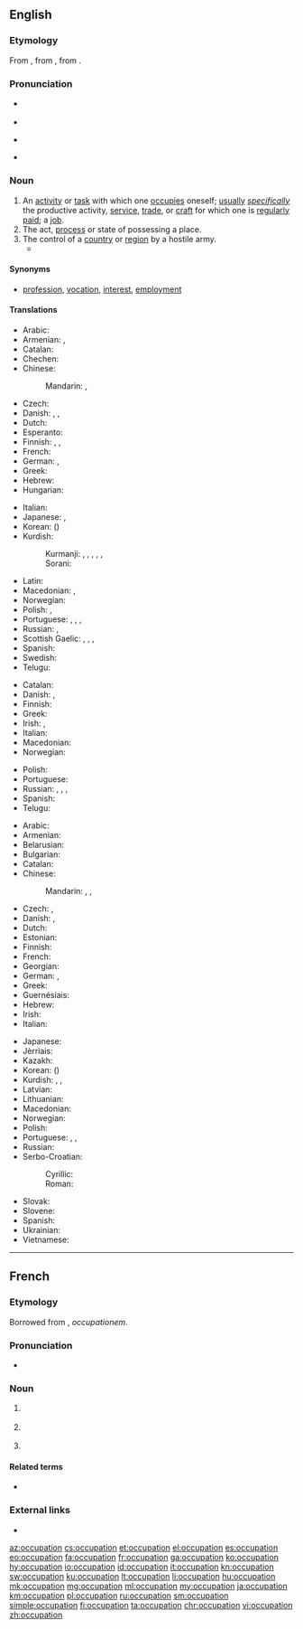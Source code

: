 ==English==

===Etymology===
From {{etyl|enm|en}} {{term|occupacioun|lang=enm}}, from {{etyl|frm|en}} {{term|occupation|lang=frm}}, from {{etyl|la|en}} {{term|occupatio|lang=la}}.

===Pronunciation===
* {{a|US}} {{IPA|/ɑkjuːpeɪʃən/|lang=en}}
* {{audio|en-us-occupation.ogg|Audio (US)|lang=en}}
* {{a|UK}} {{IPA|/ɒkjuːpeɪʃən/|lang=en}}
* {{rhymes|eɪʃən|lang=en}}

===Noun===
{{en-noun}}

# An [[activity]] or [[task]] with which one [[occupies]] oneself; [[usually]] ''[[specifically]]'' the productive activity, [[service]], [[trade]], or [[craft]] for which one is [[regularly]] [[paid]]; a [[job]].
# The act, [[process]] or state of possessing a place.
# The control of a [[country]] or [[region]] by a hostile army.
#* {{quote-news
|year=2012
|date=April 23
|author=Angelique Chrisafis
|title=François Hollande on top but far right scores record result in French election
|work=the Guardian
|url=http://www.guardian.co.uk/world/2012/apr/23/francois-hollande-french-election
|page=
|passage=The lawyer and twice-divorced mother of three had presented herself as the modern face of her party, trying to strip it of unsavoury overtones after her father's convictions for saying the Nazi '''occupation''' of France was not "particularly inhumane".}}

====Synonyms====
* {{qualifier|activity with which one occupies oneself}} [[profession]], [[vocation]], [[interest]], [[employment]]

====Translations====
{{trans-top|activity or task with which one occupies oneself}}
* Arabic: {{t|ar|وظيفة|f|tr=waẓīfa}}
* Armenian: {{t+|hy|զբաղմունք}}, {{qualifier|regularly paid}} {{t+|hy|աշխատանք}}
* Catalan: {{t|ca|ocupació|f}}
* Chechen: {{t|ce|корматалла}}
* Chinese:
*: Mandarin: {{t+|cmn|職業|sc=Hani}}, {{t+|cmn|职业|tr=zhíyè|sc=Hani}}
* Czech: {{t+|cs|zaměstnání|n}}
* Danish: {{t+|da|arbejde|n}}, {{t|da|beskæftigelse|c}}, {{t|da|erhverv|n}}
* Dutch: {{t+|nl|bezigheid|f}}
* Esperanto: {{t|eo|okupo}}
* Finnish: {{t+|fi|ammatti}}, {{t+|fi|työ}}, {{t|fi|ajanviete}}
* French: {{t+|fr|occupation|f}}
* German: {{t+|de|Beschäftigung|f}}, {{t+|de|Beruf|m}}
* Greek: {{t+|el|απασχόληση|f}}
* Hebrew: {{t|he|תעסוקה|tr=ta'asuka}}
* Hungarian: {{t+|hu|foglalkozás}}
{{trans-mid}}
* Italian: {{t+|it|occupazione|f}}
* Japanese: {{t+|ja|仕事|tr=しごと, shigoto}}, {{t+|ja|職業|tr=しょくぎょう, shokugyō}}
* Korean: {{t+|ko|직업|sc=Hang}} ({{t+|ko|職業|sc=Hani}})
* Kurdish:
*: Kurmanji: {{t+|ku|pîşe}}, {{t+|ku|meslek}}, {{t+|ku|mihne}}, {{t+|ku|hokar}}, {{t+|ku|kariyer}}, {{t+|ku|profesyon}}
*: Sorani: {{t|ckb|پیشە|tr=pîşe}}
* Latin: {{t|la|negotium}}
* Macedonian: {{t+|mk|зани́мање|n|sc=Cyrl}}, {{t|mk|стру́ка|f|sc=Cyrl}}
* Norwegian: {{t+|no|yrke|n}}
* Polish: {{t+|pl|zajęcie|n}}, {{t+|pl|zawód|m}}
* Portuguese: {{t+|pt|ocupação|f}}, {{t+|pt|serviço|m}}, {{t+|pt|emprego|m}}, {{t+|pt|trabalho|m}}
* Russian: {{t+|ru|заня́тие|n}}, {{t+|ru|профе́ссия|f}}
* Scottish Gaelic: {{t|gd|cosnadh|m}}, {{t+|gd|obair|f}}, {{t|gd|dreuchd|f}}, {{t|gd|gnìomhachd|f}}
* Spanish: {{t+|es|ocupación|f}}
* Swedish: {{t+|sv|sysselsättning|c}}
* Telugu: {{t+|te|వృత్తి}}
{{trans-bottom}}

{{trans-top|act, process or state of possessing a place}}
* Catalan: {{t|ca|ocupació|f}}
* Danish: {{t|da|besættelse|c}}, {{t|da|okkupation|c}}
* Finnish: {{t|fi|omistus}}
* Greek: {{t+|el|κατάληψη|f}}
* Irish: {{t|ga|lonnaíocht|f}}, {{t|ga|gabháil|m}}
* Italian: {{t+|it|occupazione|f}}
* Macedonian: {{t|mk|зазе́мање|n|sc=Cyrl}}
* Norwegian: {{t|no|okkupasjon|m}}
{{trans-mid}}
* Polish: {{t+|pl|zajmowanie|n}}
* Portuguese: {{t+|pt|ocupação|f}}
* Russian: {{t+|ru|завладе́ние|n|sc=Cyrl}}, {{t+|ru|заня́тие|n|sc=Cyrl}}, {{t+|ru|занима́ние|n|sc=Cyrl}}, {{t+|ru|оккупа́ция|f|sc=Cyrl}}
* Spanish: {{t+|es|ocupación|f}}
* Telugu: {{t|te|ఆక్రమణం}}
{{trans-bottom}}

{{trans-top|control of a country or region by a hostile army}}
* Arabic: {{t|ar|حرفة|f|tr=ḥírfa}}
* Armenian: {{t|hy|օկուպացիա}}
* Belarusian: {{t|be|акупа́цыя|f|sc=Cyrl}}
* Bulgarian: {{t+|bg|окупа́ция|f|sc=Cyrl}}
* Catalan: {{t|ca|ocupació|f}}
* Chinese:
*: Mandarin: {{t+|cmn|占領|sc=Hani}}, {{t+|cmn|占领|tr=zhànlǐng|sc=Hani}}, {{t|cmn|占用|tr=zhànyòng|sc=Hani}}
* Czech: {{t|cs|obsazení|n}}, {{t|cs|okupace|f}}
* Danish: {{t|da|besættelse|c}}, {{t|da|okkupation|c}}
* Dutch: {{t+|nl|bezetting}}
* Estonian: {{t+|et|okupatsioon}}
* Finnish: {{t|fi|miehitys}}
* French: {{t+|fr|occupation|f}}
* Georgian: {{t+|ka|ოკუპაცია|sc=Geor}}
* German: {{t+|de|Besetzung|f}}, {{t+|de|Okkupation|f}}
* Greek: {{t+|el|κατοχή|f}}
* Guernésiais: {{t|roa-grn|otchupation|f}}
* Hebrew: {{t|he|כיבוש|tr=kibush}}
* Irish: {{t|ga|gabháil|m}}
* Italian: {{t+|it|occupazione|f}}
{{trans-mid}}
* Japanese: {{t+|ja|占領|tr=せんりょう, senryō}}
* Jèrriais: {{t|roa-jer|otchupâtion|f}}
* Kazakh: {{t|kk|оккупация|sc=Cyrl}}
* Korean: {{t+|ko|점령|sc=Kore}} ({{t+|ko|占領|sc=Kore}})
* Kurdish: {{t|ku|dagirî|f}}, {{t+|ku|dagirkerî|f}}, {{t|ku|داگیری}}
* Latvian: {{t|lv|okupācija|f}}
* Lithuanian: {{t+|lt|okupacija|f}}
* Macedonian: {{t|mk|окупа́ција|f|sc=Cyrl}}
* Norwegian: {{t|no|okkupasjon|m}}
* Polish: {{t+|pl|okupacja|f}}
* Portuguese: {{t+|pt|ocupação|f}}, {{t|pt|tomada de posse|f}}, {{t+|pt|tomada|f}}
* Russian: {{t+|ru|оккупа́ция|f}}
* Serbo-Croatian:
*: Cyrillic: {{t|sh|окупација|f}}
*: Roman: {{t+|sh|okupacija|f}}
* Slovak: {{t|sk|okupácia|f}}
* Slovene: {{t|sl|okupacija|f}}
* Spanish: {{t+|es|ocupación|f}}
* Ukrainian: {{t|uk|окупа́ція|f|sc=Cyrl}}
* Vietnamese: {{t|vi|chiếm đóng|alt=sự chiếm đóng}}
{{trans-bottom}}

----

==French==

===Etymology===
Borrowed from {{etyl|la|fr}} {{m|la|occupatiō}}, ''occupationem''.

===Pronunciation===
* {{audio|Fr-occupation.ogg|Audio|lang=fr}}

===Noun===
{{fr-noun|f}}

# {{l|en|occupation}} {{gloss|the occupying of a territory}}
# {{l|en|occupation}} {{gloss|something that one spends one's time on, such as a job or a hobby}}
# {{l|en|occupation}} {{gloss|act of occupying; of being an occupant}}

====Related terms====
* {{l|fr|occuper}}

===External links===
* {{R:TLFi}}

[[az:occupation]]
[[cs:occupation]]
[[et:occupation]]
[[el:occupation]]
[[es:occupation]]
[[eo:occupation]]
[[fa:occupation]]
[[fr:occupation]]
[[ga:occupation]]
[[ko:occupation]]
[[hy:occupation]]
[[io:occupation]]
[[id:occupation]]
[[it:occupation]]
[[kn:occupation]]
[[sw:occupation]]
[[ku:occupation]]
[[lt:occupation]]
[[li:occupation]]
[[hu:occupation]]
[[mk:occupation]]
[[mg:occupation]]
[[ml:occupation]]
[[my:occupation]]
[[ja:occupation]]
[[km:occupation]]
[[pl:occupation]]
[[ru:occupation]]
[[sm:occupation]]
[[simple:occupation]]
[[fi:occupation]]
[[ta:occupation]]
[[chr:occupation]]
[[vi:occupation]]
[[zh:occupation]]